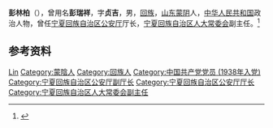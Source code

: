 '''彭林柏'''（{{bd|1914年||2010年|4月25日}}），曾用名'''彭瑞祥'''，字'''贞吉'''，男，[[回族|回族]]，[[山东|山东]][[蒙阴|蒙阴]]人，[[中华人民共和国|中华人民共和国]]政治人物，曾任[[宁夏回族自治区公安厅|宁夏回族自治区公安厅]]厅长，[[宁夏回族自治区人大常委会|宁夏回族自治区人大常委会]]副主任。<ref>{{cite book|title=宁夏百科全书|author=《宁夏百科全书》编纂委员会编|publisher=宁夏人民出版社|year=1998|isbn=|location=|page=}}</ref>

== 参考资料 ==
{{reflist}}

{{中国人物小作品}}

{{Authority control}}
{{DEFAULTSORT:Peng彭}}
[[Category:彭姓|Lin]]
[[Category:蒙陰人|Category:蒙陰人]]
[[Category:回族人|Category:回族人]]
[[Category:中国共产党党员_(1938年入党)|Category:中国共产党党员 (1938年入党)]]
[[Category:宁夏回族自治区公安厅副厅长|Category:宁夏回族自治区公安厅副厅长]]
[[Category:宁夏回族自治区公安厅厅长|Category:宁夏回族自治区公安厅厅长]]
[[Category:宁夏回族自治区人大常委会副主任|Category:宁夏回族自治区人大常委会副主任]]